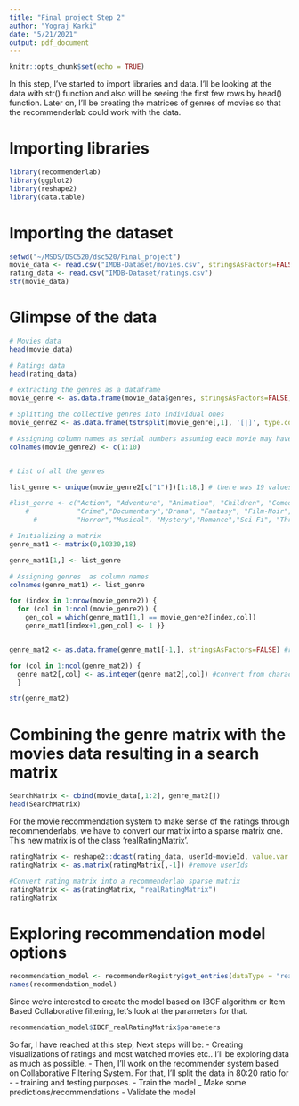 ```yaml
---
title: "Final project Step 2"
author: "Yograj Karki"
date: "5/21/2021"
output: pdf_document
---
```


```r
knitr::opts_chunk$set(echo = TRUE)
```
In this step, I've started to import libraries and data. I'll be looking at the data with str() function and also will be seeing the first few rows by head() function. Later on, I'll be creating the matrices of genres of movies so that the recommenderlab could work with the data.

# Importing libraries
```r
library(recommenderlab)
library(ggplot2)
library(reshape2)
library(data.table)
```


# Importing the dataset
```r
setwd("~/MSDS/DSC520/dsc520/Final_project")
movie_data <- read.csv("IMDB-Dataset/movies.csv", stringsAsFactors=FALSE)
rating_data <- read.csv("IMDB-Dataset/ratings.csv")
str(movie_data)
```

# Glimpse of the data
```r
# Movies data
head(movie_data)
```
```r
# Ratings data
head(rating_data)
```
```r
# extracting the genres as a dataframe
movie_genre <- as.data.frame(movie_data$genres, stringsAsFactors=FALSE)

# Splitting the collective genres into individual ones
movie_genre2 <- as.data.frame(tstrsplit(movie_genre[,1], '[|]', type.convert=TRUE), stringsAsFactors=FALSE)

# Assigning column names as serial numbers assuming each movie may have maximum of 10 genres
colnames(movie_genre2) <- c(1:10)



```
```r
# List of all the genres

list_genre <- unique(movie_genre2[c("1")])[1:18,] # there was 19 values but last one was without genre so excluded that one

#list_genre <- c("Action", "Adventure", "Animation", "Children", "Comedy",
    #            "Crime","Documentary","Drama", "Fantasy", "Film-Noir",
      #          "Horror","Musical", "Mystery","Romance","Sci-Fi", "Thriller", "War", "Western")

# Initializing a matrix
genre_mat1 <- matrix(0,10330,18)

genre_mat1[1,] <- list_genre

# Assigning genres  as column names
colnames(genre_mat1) <- list_genre

for (index in 1:nrow(movie_genre2)) {
  for (col in 1:ncol(movie_genre2)) {
    gen_col = which(genre_mat1[1,] == movie_genre2[index,col])
    genre_mat1[index+1,gen_col] <- 1 }}


genre_mat2 <- as.data.frame(genre_mat1[-1,], stringsAsFactors=FALSE) #removing first row, which was the genre list

for (col in 1:ncol(genre_mat2)) {
  genre_mat2[,col] <- as.integer(genre_mat2[,col]) #convert from characters to integers
  }

str(genre_mat2)
```

# Combining the genre matrix with the movies data resulting in a search matrix
```r
SearchMatrix <- cbind(movie_data[,1:2], genre_mat2[])
head(SearchMatrix)

```
For the movie recommendation system to make sense of the ratings through recommenderlabs, we have to convert our matrix into a sparse matrix one. This new matrix is of the class ‘realRatingMatrix’.
```r

ratingMatrix <- reshape2::dcast(rating_data, userId~movieId, value.var = "rating", na.rm=FALSE)
ratingMatrix <- as.matrix(ratingMatrix[,-1]) #remove userIds

#Convert rating matrix into a recommenderlab sparse matrix
ratingMatrix <- as(ratingMatrix, "realRatingMatrix")
ratingMatrix
```

# Exploring recommendation model options
```r
recommendation_model <- recommenderRegistry$get_entries(dataType = "realRatingMatrix")
names(recommendation_model)
```

Since we're interested to create the model based on IBCF algorithm or Item Based Collaborative filtering, let's look at the parameters for that.
```r
recommendation_model$IBCF_realRatingMatrix$parameters
```

So far, I have reached at this step,
Next steps will be:
- Creating visualizations of ratings and most watched movies etc.. I'll be exploring data as much as possible.
- Then, I'll work on the recommender system based on Collaborative Filtering System. For that, I'll split the data in 80:20 ratio for - - training and testing purposes.
- Train the model
_ Make some predictions/recommendations
- Validate the model
